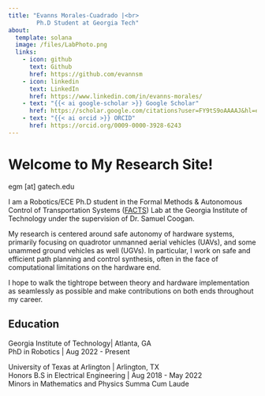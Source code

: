 ```yaml
---
title: "Evanns Morales-Cuadrado |<br>
        Ph.D Student at Georgia Tech"
about:
  template: solana
  image: /files/LabPhoto.png
  links:
    - icon: github
      text: Github
      href: https://github.com/evannsm
    - icon: linkedin
      text: LinkedIn
      href: https://www.linkedin.com/in/evanns-morales/
    - text: "{{< ai google-scholar >}} Google Scholar"
      href: https://scholar.google.com/citations?user=FY9tS9oAAAAJ&hl=en
    - text: "{{< ai orcid >}} ORCID"
      href: https://orcid.org/0009-0000-3928-6243
---
```



# Welcome to My Research Site!

egm \[at\] gatech.edu

I am a Robotics/ECE Ph.D student in the Formal Methods & Autonomous Control of Transportation Systems ([FACTS](https://coogan.ece.gatech.edu/)) Lab at the Georgia Institute of Technology under the supervision of Dr. Samuel Coogan.

My research is centered around safe autonomy of hardware systems, primarily focusing on quadrotor unmanned aerial vehicles (UAVs), and some unammed ground vehicles as well (UGVs). In particular, I work on safe and efficient path planning and control synthesis, often in the face of computational limitations on the hardware end.

I hope to walk the tightrope between theory and hardware implementation as seamlessly as possible and make contributions on both ends throughout my career.

## Education

Georgia Institute of Technology| Atlanta, GA  
PhD in Robotics | Aug 2022 - Present

University of Texas at Arlington | Arlington, TX  
Honors B.S in Electrical Engineering | Aug 2018 - May 2022  
Minors in Mathematics and Physics
Summa Cum Laude
